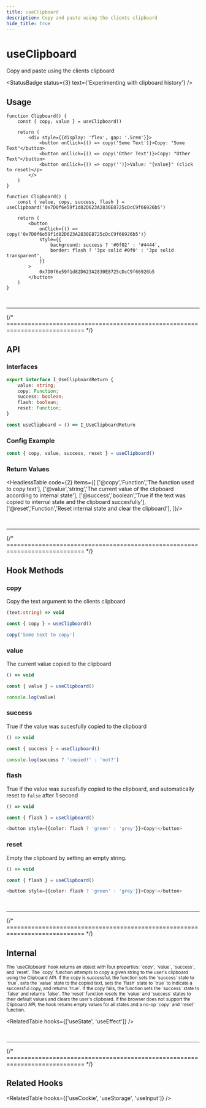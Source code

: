 ```yaml
---
title: useClipboard
description: Copy and paste using the clients clipboard
hide_title: true
---
```




<MainText>
<h1>useClipboard</h1>
Copy and paste using the clients clipboard
</MainText>



<!--meta-section-break-->

<StatusBadge status={3} text={'Experimenting with clipboard history'} />


## Usage

<Tabs>



<TabItem value='simple' label='Simple'>

```tsx live
function Clipboard() {
    const { copy, value } = useClipboard()

    return (
        <div style={{display: 'flex', gap: '.5rem'}}>
            <button onClick={() => copy('Some Text')}>Copy: "Some Text"</button>
            <button onClick={() => copy('Other Text')}>Copy: "Other Text"</button>
            <button onClick={() => copy('')}>Value: "{value}" (click to reset)</p>
        </>
    )
}
```

</TabItem>

<TabItem value='adv' label='Advanced'>

```tsx live
function Clipboard() {
    const { value, copy, success, flash } = useClipboard('0x7D0f6e59f1d82D623A2830E8725cDcC9f66926b5')

    return (
        <button 
            onClick={() => copy('0x7D0f6e59f1d82D623A2830E8725cDcC9f66926b5')}
            style={{
                background: success ? '#0f02' : '#4444',
                border: flash ? '3px solid #0f0' : '3px solid transparent',
            }}
        >
            0x7D0f6e59f1d82D623A2830E8725cDcC9f66926b5
        </button>
    )
}
```

</TabItem>

</Tabs>









<br />
<hr />
{/* ============================================================================ */}


## API 

### Interfaces
```ts
export interface I_UseClipboardReturn {
    value: string;
    copy: Function;
    success: boolean;
    flash: boolean;
    reset: Function;
}

const useClipboard = () => I_UseClipboardReturn 
```

### Config Example

```ts
const { copy, value, success, reset } = useClipboard()
```


### Return Values


<HeadlessTable code={2} items={[
    ['@copy','Function','The function used to copy text'],
    ['@value','string','The current value of the clipboard according to internal state'],
    ['@success','boolean','True if the text was copied to internal state and the clipboard succesfully'],
    ['@reset','Function','Reset internal state and clear the clipboard'],
]}/>








<br />
<hr />
{/* ============================================================================ */}


## Hook Methods

<Card>

### copy
Copy the text argument to the clients clipboard

```ts
(text:string) => void 
```
```ts
const { copy } = useClipboard()

copy('Some text to copy')
```
</Card>


<Card>

### value
The current value copied to the clipboard

```ts
() => void 
```
```ts
const { value } = useClipboard()

console.log(value)
```

</Card>

<Card>

### success
True if the value was sucesfully copied to the clipboard

```ts
() => void 
```
```ts
const { success } = useClipboard()

console.log(success ? 'copied!' : 'not?')
```

</Card>

<Card>

### flash
True if the value was sucesfully copied to the clipboard, and automatically reset to `false` after
1 second

```ts
() => void 
```
```ts
const { flash } = useClipboard()

<button style={{color: flash ? 'green' : 'grey'}}>Copy!</button>
```

</Card>

<Card>

### reset
Empty the clipboard by setting an empty string.

```ts
() => void 
```
```ts
const { flash } = useClipboard()

<button style={{color: flash ? 'green' : 'grey'}}>Copy!</button>
```

</Card>





<br />
<hr />
{/* ============================================================================ */}


## Internal

<StatusBadge status={0} />

<small>
The `useClipboard` hook returns an object with four properties: `copy`, `value`, `success`, and 
`reset`. The `copy` function attempts to copy a given string to the user's clipboard using the 
Clipboard API. If the copy is successful, the function sets the `success` state to `true`, sets 
the `value` state to the copied text, sets the `flash` state to `true` to indicate a successful 
copy, and returns `true`. If the copy fails, the function sets the `success` state to `false` and 
returns `false`. The `reset` function resets the `value` and `success` states to their default 
values and clears the user's clipboard. If the browser does not support the Clipboard API, the hook 
returns empty values for all states and a no-op `copy` and `reset` function.
</small>

<RelatedTable hooks={['useState', 'useEffect']} />


<br />
<hr />
{/* ============================================================================ */}


## Related Hooks


<RelatedTable hooks={['useCookie', 'useStorage', 'useInput']} />
